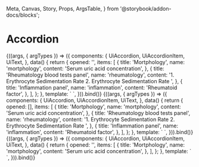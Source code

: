   Meta, Canvas, Story, Props, ArgsTable,
} from '@storybook/addon-docs/blocks';

<Meta
  title="Organisms/Accordion"
  component={UiAccordion}
/>

# Accordion

<Canvas>
  <Story
    name="Common"
  >
    {((args, { argTypes }) => ({
      components: {
        UiAccordion,
        UiAccordionItem,
        UiText,
      },
      data() {
        return {
          opened: '',
          items: [
            {
              title: 'Mortphology',
              name: 'mortphology',
              content: 'Serum uric acid concentration',
            },
            {
              title: 'Rheumatology blood tests panel',
              name: 'rheumatology',
              content: '1. Erythrocyte Sedimentation Rate 2. Erythrocyte Sedimentation Rate  ',
            },
            {
              title: 'Inflammation panel',
              name: 'inflammation',
              content: 'Rheumatoid factor',
            },
          ],
        };
      },
      template: `<UiAccordion v-model="opened">
        <template
          v-for="(item, key) in items"
          :key="key"
        >
          <UiAccordionItem
            :name="item.name"
            :title="item.title"
          >
            <UiText>{{ item.content }}</UiText>
          </UiAccordionItem>
        </template>
      </UiAccordion>`,
    })).bind()}
  </Story>
</Canvas>

<Canvas>
  <Story
    name="Multiple opened"
  >
    {((args, { argTypes }) => ({
      components: {
        UiAccordion,
        UiAccordionItem,
        UiText,
      },
      data() {
        return {
          opened: [],
          items: [
            {
              title: 'Mortphology',
              name: 'mortphology',
              content: 'Serum uric acid concentration',
            },
            {
              title: 'Rheumatology blood tests panel',
              name: 'rheumatology',
              content: '1. Erythrocyte Sedimentation Rate 2. Erythrocyte Sedimentation Rate  ',
            },
            {
              title: 'Inflammation panel',
              name: 'inflammation',
              content: 'Rheumatoid factor',
            },
          ],
        };
      },
      template: `<UiAccordion v-model="opened">
        <template
          v-for="(item, key) in items"
          :key="key"
        >
          <UiAccordionItem
            :name="item.name"
            :title="item.title"
          >
            <UiText>{{ item.content }}</UiText>
          </UiAccordionItem>
        </template>
      </UiAccordion>`,
    })).bind()}
  </Story>
</Canvas>

<Canvas>
  <Story
    name="Single accordion"
  >
    {((args, { argTypes }) => ({
      components: {
        UiAccordion,
        UiAccordionItem,
        UiText,
      },
      data() {
        return {
          opened: '',
          items: [
            {
              title: 'Mortphology',
              name: 'mortphology',
              content: 'Serum uric acid concentration',
            },
          ],
        };
      },
      template: `<UiAccordion v-model="opened">
        <template
          v-for="(item, key) in items"
          :key="key"
        >
          <UiAccordionItem
            :name="item.name"
            :title="item.title"
          >
            <UiText>{{ item.content }}</UiText>
          </UiAccordionItem>
        </template>
      </UiAccordion>`,
    })).bind()}
  </Story>
</Canvas>
